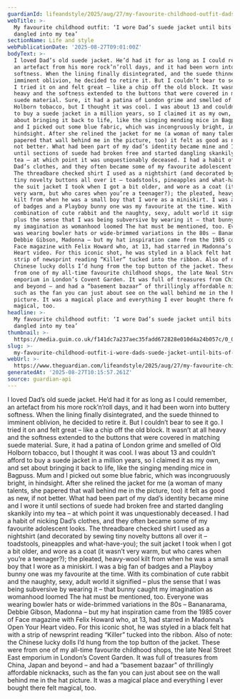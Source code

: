 ```yaml
---
guardianId: lifeandstyle/2025/aug/27/my-favourite-childhood-outfit-dads-suede-jacket
webTitle: >-
  My favourite childhood outfit: ‘I wore Dad’s suede jacket until bits of it
  dangled into my tea’
sectionName: Life and style
webPublicationDate: '2025-08-27T09:01:00Z'
bodyText: >-
  I loved Dad’s old suede jacket. He’d had it for as long as I could remember,
  an artefact from his more rock’n’roll days, and it had been worn into buttery
  softness. When the lining finally disintegrated, and the suede thinned to
  imminent oblivion, he decided to retire it. But I couldn’t bear to see it go.
  I tried it on and felt great – like a chip off the old block. It wasn’t at all
  heavy and the softness extended to the buttons that were covered in matching
  suede material. Sure, it had a patina of London grime and smelled of Old
  Holborn tobacco, but I thought it was cool. I was about 13 and couldn’t afford
  to buy a suede jacket in a million years, so I claimed it as my own, and set
  about bringing it back to life, like the singing mending mice in Bagpuss. Mum
  and I picked out some blue fabric, which was incongruously bright, in
  hindsight. After she relined the jacket for me (a woman of many talents, she
  papered that wall behind me in the picture, too) it felt as good as new, if
  not better. What had been part of my dad’s identity became mine and I wore it
  until sections of suede had broken free and started dangling skankily into my
  tea – at which point it was unquestionably deceased. I had a habit of nicking
  Dad’s clothes, and they often became some of my favourite adolescent looks.
  The threadbare checked shirt I used as a nightshirt (and decorated by sewing
  tiny novelty buttons all over it – toadstools, pineapples and what-have-you);
  the suit jacket I took when I got a bit older, and wore as a coat (it wasn’t
  very warm, but who cares when you’re a teenager?); the pleated, heavy-wool
  kilt from when he was a small boy that I wore as a miniskirt. I was a big fan
  of badges and a Playboy bunny one was my favourite at the time. With its
  combination of cute rabbit and the naughty, sexy, adult world it signified –
  plus the sense that I was being subversive by wearing it – that bunny caught
  my imagination as womanhood loomed The hat must be mentioned, too. Everyone
  was wearing bowler hats or wide-brimmed variations in the 80s – Bananarama,
  Debbie Gibson, Madonna – but my hat inspiration came from the 1985 cover of
  Face magazine with Felix Howard who, at 13, had starred in Madonna’s Open Your
  Heart video. For this iconic shot, he was styled in a black felt hat with a
  strip of newsprint reading “Killer” tucked into the ribbon. Also of note: the
  Chinese lucky dolls I’d hung from the top button of the jacket. These were
  from one of my all-time favourite childhood shops, the late Neal Street East
  emporium in London’s Covent Garden. It was full of treasures from China, Japan
  and beyond – and had a “basement bazaar” of thrillingly affordable nicknacks,
  such as the fan you can just about see on the wall behind me in the hat
  picture. It was a magical place and everything I ever bought there felt
  magical, too.
headline: >-
  My favourite childhood outfit: ‘I wore Dad’s suede jacket until bits of it
  dangled into my tea’
thumbnail: >-
  https://media.guim.co.uk/f141dc7a237aec35fadd672828e010d4a24b057c/0_0_3000_2400/500.jpg
slug: >-
  my-favourite-childhood-outfit-i-wore-dads-suede-jacket-until-bits-of-it-dangled-into-my-tea
webUrl: >-
  https://www.theguardian.com/lifeandstyle/2025/aug/27/my-favourite-childhood-outfit-dads-suede-jacket
generatedAt: '2025-08-27T10:15:57.261Z'
source: guardian-api
---
```

I loved Dad’s old suede jacket. He’d had it for as long as I could remember, an artefact from his more rock’n’roll days, and it had been worn into buttery softness. When the lining finally disintegrated, and the suede thinned to imminent oblivion, he decided to retire it. But I couldn’t bear to see it go. I tried it on and felt great – like a chip off the old block. It wasn’t at all heavy and the softness extended to the buttons that were covered in matching suede material. Sure, it had a patina of London grime and smelled of Old Holborn tobacco, but I thought it was cool. I was about 13 and couldn’t afford to buy a suede jacket in a million years, so I claimed it as my own, and set about bringing it back to life, like the singing mending mice in Bagpuss. Mum and I picked out some blue fabric, which was incongruously bright, in hindsight. After she relined the jacket for me (a woman of many talents, she papered that wall behind me in the picture, too) it felt as good as new, if not better. What had been part of my dad’s identity became mine and I wore it until sections of suede had broken free and started dangling skankily into my tea – at which point it was unquestionably deceased. I had a habit of nicking Dad’s clothes, and they often became some of my favourite adolescent looks. The threadbare checked shirt I used as a nightshirt (and decorated by sewing tiny novelty buttons all over it – toadstools, pineapples and what-have-you); the suit jacket I took when I got a bit older, and wore as a coat (it wasn’t very warm, but who cares when you’re a teenager?); the pleated, heavy-wool kilt from when he was a small boy that I wore as a miniskirt. I was a big fan of badges and a Playboy bunny one was my favourite at the time. With its combination of cute rabbit and the naughty, sexy, adult world it signified – plus the sense that I was being subversive by wearing it – that bunny caught my imagination as womanhood loomed The hat must be mentioned, too. Everyone was wearing bowler hats or wide-brimmed variations in the 80s – Bananarama, Debbie Gibson, Madonna – but my hat inspiration came from the 1985 cover of Face magazine with Felix Howard who, at 13, had starred in Madonna’s Open Your Heart video. For this iconic shot, he was styled in a black felt hat with a strip of newsprint reading “Killer” tucked into the ribbon. Also of note: the Chinese lucky dolls I’d hung from the top button of the jacket. These were from one of my all-time favourite childhood shops, the late Neal Street East emporium in London’s Covent Garden. It was full of treasures from China, Japan and beyond – and had a “basement bazaar” of thrillingly affordable nicknacks, such as the fan you can just about see on the wall behind me in the hat picture. It was a magical place and everything I ever bought there felt magical, too.
